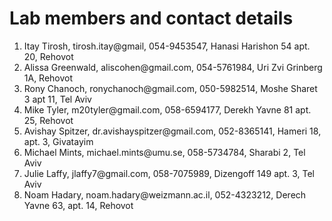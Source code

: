 # Lab members and contact details {#contact}

1. Itay Tirosh, tirosh.itay@gmail, 054-9453547, Hanasi Harishon 54 apt. 20, Rehovot
2. Alissa Greenwald, aliscohen@gmail.com, 054-5761984, Uri Zvi Grinberg 1A, Rehovot
3. Rony Chanoch, ronychanoch@gmail.com, 050-5982514, Moshe Sharet 3 apt 11, Tel Aviv
4. Mike Tyler, m20tyler@gmail.com, 058-6594177, Derekh Yavne 81 apt. 25, Rehovot
5. Avishay Spitzer, dr.avishayspitzer@gmail.com, 052-8365141, Hameri 18, apt. 3, Givatayim
6. Michael Mints, michael.mints@umu.se, 058-5734784, Sharabi 2, Tel Aviv
7. Julie Laffy, jlaffy7@gmail.com, 058-7075989, Dizengoff 149 apt. 3, Tel Aviv
8. Noam Hadary, noam.hadary@weizmann.ac.il, 052-4323212, Derech Yavne 63, apt. 14, Rehovot

